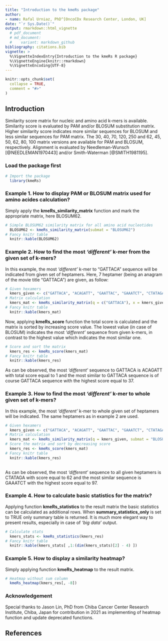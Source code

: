 ```yaml
---
title: "Introduction to the kmeRs package"
author:
- name: Rafal Urniaz, PhD^[OncoCDx Research Center, London, UK]
date: "`r Sys.Date()`"
output: rmarkdown::html_vignette
  # pdf_document
  # md_document:
  #    variant: markdown_github
bibliography: citations.bib
vignette: >
  %\VignetteIndexEntry{Introduction to the kmeRs R package}
  %\VignetteEngine{knitr::rmarkdown}
  %\VignetteEncoding{UTF-8}
---
```


```r
knitr::opts_chunk$set(
  collapse = TRUE,
  comment = "#>"
)
```
## Introduction

Similarity score matrix for nucleic and amino acid k-mers is available. Similarity score is evaluated by PAM and/or BLOSUM substitution matrix. Higher similarity score indicates more similar sequences for BLOSUM and less similar sequences for PAM matrix. The 30, 40, 70, 120, 250 and 62, 45, 50, 62, 80, 100 matrix versions are available for PAM and BLOSUM, respectively. Alignment is evaluated by Needleman-Wunsch [@NEEDLEMAN1970443] and/or Smith-Waterman  [@SMITH1981195]. 

### Load the package first
   
```r
# Import the package 
  library(kmeRs)
```

### Example 1. How to display PAM or BLOSUM matrix used for amino acides calculation?

Simply apply the **kmeRs_similarity_matrix** function and mark the appropriate matrix, here BLOSUM62.  

```r
# Simple BLOSUM62 similarity matrix for all amino acid nucleotides
  BLOSUM62 <- kmeRs_similarity_matrix(submat = "BLOSUM62")
# Fancy knitr table
  knitr::kable(BLOSUM62)
```

### Example 2. How to find the most *'different'* k-mer from the given set of k-mers?

In this example, the most *'different'* k-mer to "GATTACA" sequence will be indicated from given set of heptamers. Here, 7 heptamer (being an anagram of the movie title "GATTACA") are given, as follow:  

```r
# Given hexamers
  kmers_given <- c("GATTACA", "ACAGATT", "GAATTAC", "GAAATCT", "CTATAGA", "GTACATA", "AACGATT")
# Matrix calculation 
  kmers_mat <- kmeRs_similarity_matrix(q = c("GATTACA"), x = kmers_given , submat = "BLOSUM62") 
# Fancy knitr table
  knitr::kable(kmers_mat) 
```

Now, applying **kmeRs_score** function the total score is calculated and the matrix is sorted by increasing score value. The lowest value (in case of BLOSUM) indicates the most *'different'* sequence from given k-mers, in contrast to the highest value which indicates the most similar one. 

```r
# Score and sort the matrix  
  kmers_res <- kmeRs_score(kmers_mat)
# Fancy knitr table
  knitr::kable(kmers_res)
```

As can be observed, the most *'different'* sequence to GATTACA is ACAGATT with total score equal to 1 and the most similar to GATTACA sequence is of course GATTACA sequence with the highest score equal to 37. 

### Example 3. How to find the most *'different'* k-mer to whole given set of k-mers? 

In this example, the most *'different'* k-mer to whole given set of heptamers will be indicated. The same heptamers as in example 2 are used. 

```r
# Given hexamers
  kmers_given <- c("GATTACA", "ACAGATT", "GAATTAC", "GAAATCT", "CTATAGA", "GTACATA", "AACGATT")
# Matrix calculation 
  kmers_mat <- kmeRs_similarity_matrix(q = kmers_given, submat = "BLOSUM62")
# Score the matrix and sort by decreasing score 
  kmers_res <- kmeRs_score(kmers_mat)
# Fancy knitr table
  knitr::kable(kmers_res)
  
```

As can be observed, the most *'different'* sequence to all given heptamers is CTATAGA with score equal to 62 and the most similar sequence is GAAATCT with the highest score equal to 97.

### Example 4. How to calculate basic statistics for the matrix?

Applying function **kmeRs_statistics** to the result matrix the basic statistics can be calculated as additional rows. When **summary_statistics_only** is set to TRUE only summary table is returned. It is much more elegant way to present results, especially in case of *'big data'* output.  

```r
# Calculate stats 
  kmers_stats <- kmeRs_statistics(kmers_res)
# Fancy knitr table
  knitr::kable(kmers_stats[ ,1:(dim(kmers_stats)[2] - 4) ])
```

### Example 5. How to display a similarity heatmap?

Simply applying function **kmeRs_heatmap** to the result matrix.

```r
# Heatmap without sum column
  kmeRs_heatmap(kmers_res[, -8])  
```



### Acknowledgement

Special thanks to Jason Lin, PhD from Chiba Cancer Center Research Institute, Chiba, Japan for contribution in 2021 as implementing of heatmap function and update deprecated functions. 

## References
